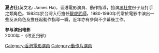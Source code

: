 {{Unreferenced|time=2019-03-30T11:40:37+00:00}}
'''夏占仕'''(英文名: James Ha)，香港電影演員、動作指導，擅演[[黑社會|黑社會]]份子及打手之類角色。1983年於台灣入行擔任[[龍虎武師|龍虎武師]]，1980-1990年代常於電影中演出一些反派角色及擔任起動作指導一職，近年亦有參與不少幕後工作。
[[Category:香港電影演員|Category:香港電影演員]]
[[Category:動作片演員|Category:動作片演員]]

'''参与演出电影'''<br>

2000年 -《改正归邪》
